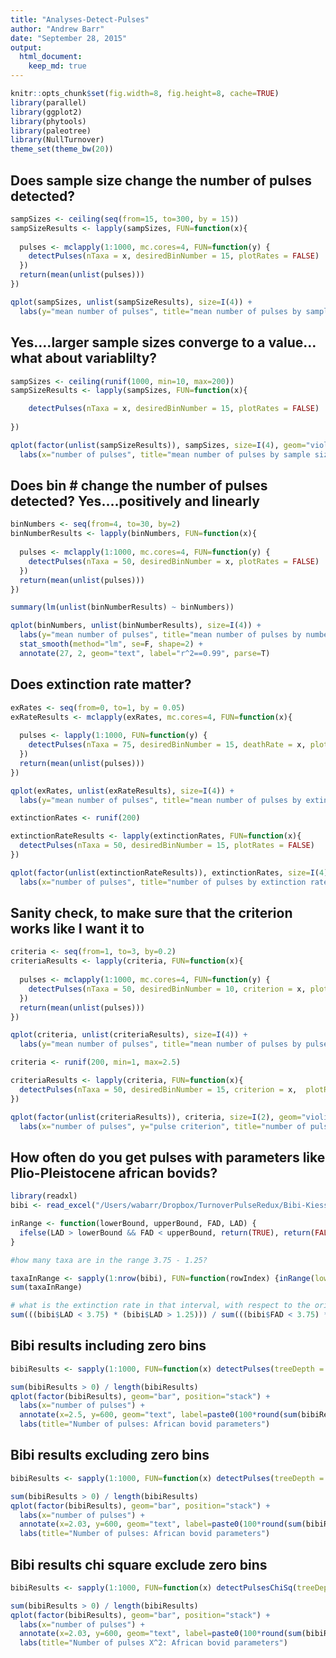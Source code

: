 ```yaml
---
title: "Analyses-Detect-Pulses"
author: "Andrew Barr"
date: "September 28, 2015"
output: 
  html_document:
    keep_md: true
---
```


```r
knitr::opts_chunk$set(fig.width=8, fig.height=8, cache=TRUE)
library(parallel)
library(ggplot2)
library(phytools)
library(paleotree)
library(NullTurnover)
theme_set(theme_bw(20))
```


## Does sample size change the number of pulses detected? 

```r
sampSizes <- ceiling(seq(from=15, to=300, by = 15))
sampSizeResults <- lapply(sampSizes, FUN=function(x){
  
  pulses <- mclapply(1:1000, mc.cores=4, FUN=function(y) {
    detectPulses(nTaxa = x, desiredBinNumber = 15, plotRates = FALSE)
  })
  return(mean(unlist(pulses)))
})
```

```r
qplot(sampSizes, unlist(sampSizeResults), size=I(4)) +   
  labs(y="mean number of pulses", title="mean number of pulses by sample size", x="sample size")
```

## Yes....larger sample sizes converge to a value...what about variablilty?

```r
sampSizes <- ceiling(runif(1000, min=10, max=200))
sampSizeResults <- lapply(sampSizes, FUN=function(x){

    detectPulses(nTaxa = x, desiredBinNumber = 15, plotRates = FALSE)
 
})

```

```r
qplot(factor(unlist(sampSizeResults)), sampSizes, size=I(4), geom="violin") +  
  labs(x="number of pulses", title="mean number of pulses by sample size", x="sample size")
```

## Does bin # change the number of pulses detected? Yes....positively and linearly

```r
binNumbers <- seq(from=4, to=30, by=2)
binNumberResults <- lapply(binNumbers, FUN=function(x){
  
  pulses <- mclapply(1:1000, mc.cores=4, FUN=function(y) {
    detectPulses(nTaxa = 50, desiredBinNumber = x, plotRates = FALSE)
  })
  return(mean(unlist(pulses)))
})

```

```r
summary(lm(unlist(binNumberResults) ~ binNumbers))
```

```r
qplot(binNumbers, unlist(binNumberResults), size=I(4)) +   
  labs(y="mean number of pulses", title="mean number of pulses by number of bins", x="number of bins") + 
  stat_smooth(method="lm", se=F, shape=2) + 
  annotate(27, 2, geom="text", label="r^2==0.99", parse=T)
```

## Does extinction rate matter?


```r
exRates <- seq(from=0, to=1, by = 0.05)
exRateResults <- mclapply(exRates, mc.cores=4, FUN=function(x){
  
  pulses <- lapply(1:1000, FUN=function(y) {
    detectPulses(nTaxa = 75, desiredBinNumber = 15, deathRate = x, plotRates = FALSE)
  })
  return(mean(unlist(pulses)))
})

```

```r
qplot(exRates, unlist(exRateResults), size=I(4)) +    
  labs(y="mean number of pulses", title="mean number of pulses by extinction rate", x="extinction rate" )
```

```r
extinctionRates <- runif(200)

extinctionRateResults <- lapply(extinctionRates, FUN=function(x){
  detectPulses(nTaxa = 50, desiredBinNumber = 15, plotRates = FALSE)
})

```

```r
qplot(factor(unlist(extinctionRateResults)), extinctionRates, size=I(4), geom="violin") +   
  labs(x="number of pulses", title="number of pulses by extinction rate", y="number of pulses")
```

## Sanity check, to make sure that the criterion works like I want it to

```r
criteria <- seq(from=1, to=3, by=0.2)
criteriaResults <- lapply(criteria, FUN=function(x){
  
  pulses <- mclapply(1:1000, mc.cores=4, FUN=function(y) {
    detectPulses(nTaxa = 50, desiredBinNumber = 10, criterion = x, plotRates = FALSE)
  })
  return(mean(unlist(pulses)))
})
```

```r
qplot(criteria, unlist(criteriaResults), size=I(4)) +    
  labs(y="mean number of pulses", title="mean number of pulses by pulse criterion", x="pulse criterion")
```

```r
criteria <- runif(200, min=1, max=2.5)

criteriaResults <- lapply(criteria, FUN=function(x){
  detectPulses(nTaxa = 50, desiredBinNumber = 15, criterion = x,  plotRates = FALSE)
})

```

```r
qplot(factor(unlist(criteriaResults)), criteria, size=I(2), geom="violin") +   
  labs(x="number of pulses", y="pulse criterion", title="number of pulses by criterion")
```

## How often do you get pulses with parameters like Plio-Pleistocene african bovids?

```r
library(readxl)
bibi <- read_excel("/Users/wabarr/Dropbox/TurnoverPulseRedux/Bibi-Kiessling-PNAS-Supp1.xlsx")

inRange <- function(lowerBound, upperBound, FAD, LAD) {
  ifelse(LAD > lowerBound && FAD < upperBound, return(TRUE), return(FALSE))
}

#how many taxa are in the range 3.75 - 1.25?

taxaInRange <- sapply(1:nrow(bibi), FUN=function(rowIndex) {inRange(lower=1.25, upper=3.75, FAD=bibi[rowIndex,"FAD"], LAD=bibi[rowIndex,"LAD"])})
sum(taxaInRange)

# what is the extinction rate in that interval, with respect to the originiation rate?
sum(((bibi$LAD < 3.75) * (bibi$LAD > 1.25))) / sum(((bibi$FAD < 3.75) * (bibi$FAD > 1.25)))


```


## Bibi results including zero bins

```r

bibiResults <- sapply(1:1000, FUN=function(x) detectPulses(treeDepth = 2.5, criterion = 1.5, nTaxa=52, desiredBinNumber = 10, deathRate =  0.8533333))

sum(bibiResults > 0) / length(bibiResults)
qplot(factor(bibiResults), geom="bar", position="stack") +  
  labs(x="number of pulses") + 
  annotate(x=2.5, y=600, geom="text", label=paste0(100*round(sum(bibiResults > 0) / length(bibiResults),2),"% of simulations \ndetect at least one pulse"), size=8) + 
  labs(title="Number of pulses: African bovid parameters")

```

## Bibi results excluding zero bins

```r

bibiResults <- sapply(1:1000, FUN=function(x) detectPulses(treeDepth = 2.5, criterion = 1.5, nTaxa=52, desiredBinNumber = 10, deathRate =  0.8533333, excludeZeroes = TRUE))

sum(bibiResults > 0) / length(bibiResults)
qplot(factor(bibiResults), geom="bar", position="stack") +  
  labs(x="number of pulses") + 
  annotate(x=2.03, y=600, geom="text", label=paste0(100*round(sum(bibiResults > 0) / length(bibiResults),2),"% of simulations \ndetect at least one pulse"), size=8) + 
  labs(title="Number of pulses: African bovid parameters")

```


## Bibi results chi square exclude zero bins

```r

bibiResults <- sapply(1:1000, FUN=function(x) detectPulsesChiSq(treeDepth = 2.5, criterion = 1.5, nTaxa=52, desiredBinNumber = 10, deathRate =  0.8533333, excludeZeroes = TRUE))

sum(bibiResults > 0) / length(bibiResults)
qplot(factor(bibiResults), geom="bar", position="stack") +  
  labs(x="number of pulses") + 
  annotate(x=2.03, y=600, geom="text", label=paste0(100*round(sum(bibiResults > 0) / length(bibiResults),2),"% of simulations \ndetect at least one pulse"), size=8) + 
  labs(title="Number of pulses X^2: African bovid parameters")

```